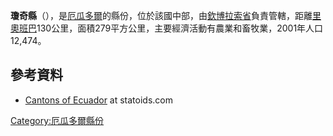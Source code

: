 {{Coord|2|17|0|S|78|55|0|W|display=title}}

'''瓊奇縣'''（{{lang-es|Cantón Chunchi}}），是[[厄瓜多爾|厄瓜多爾]]的縣份，位於該國中部，由[[欽博拉索省|欽博拉索省]]負責管轄，距離[[里奧班巴|里奧班巴]]130公里，面積279平方公里，主要經濟活動有農業和畜牧業，2001年人口12,474。

==參考資料==
*[http://www.statoids.com/yec.html Cantons of Ecuador] {{Wayback|url=http://www.statoids.com/yec.html |date=20110628180130 }} at statoids.com

{{厄瓜多爾縣份}}

[[Category:厄瓜多爾縣份|Category:厄瓜多爾縣份]]


{{Ecuador-geo-stub}}